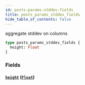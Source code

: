 ```yaml
---
id: posts-params-stddev-fields
title: posts_params_stddev_fields
hide_table_of_contents: false
---
```


aggregate stddev on columns

```graphql
type posts_params_stddev_fields {
  height: Float
}
```

### Fields

#### [`height`](#) ([`Float`](/07-graphql/scalars/float))
